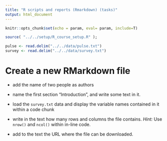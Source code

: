```yaml
---
title: "R scripts and reports (Rmarkdown) (tasks)"
output: html_document
---
```

```r
knitr::opts_chunk$set(echo = param, eval= param, include=T)
```


```r
source( "../../setup/R_course_setup.R" );
```

```r
pulse <- read.delim("../../data/pulse.txt")
survey <- read.delim("../../data/survey.txt")
```

# Create a new RMarkdown file

- add the name of two people as authors

- name the first section "Introduction", and write some text in it.

- load the `survey.txt` data and display the variable names contained in it within a code chunk

- write in the text how many rows and columns the file contains. *Hint:* Use `nrow()` and `ncol()` within in-line code.

- add to the text the URL where the file can be downloaded.


